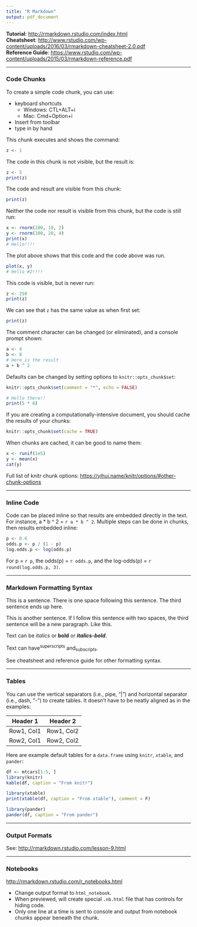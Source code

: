 ```yaml
---
title: "R Markdown"
output: pdf_document
---
```


**Tutorial**: [http://rmarkdown.rstudio.com/index.html](http://rmarkdown.rstudio.com/index.html)  
**Cheatsheet**: [http://www.rstudio.com/wp-content/uploads/2016/03/rmarkdown-cheatsheet-2.0.pdf](http://www.rstudio.com/wp-content/uploads/2016/03/rmarkdown-cheatsheet-2.0.pdf)  
**Reference Guide**: [https://www.rstudio.com/wp-content/uploads/2015/03/rmarkdown-reference.pdf](https://www.rstudio.com/wp-content/uploads/2015/03/rmarkdown-reference.pdf)

***

### Code Chunks

To create a simple code chunk, you can use:

* keyboard shortcuts
     +  Windows: CTL+ALT+i
     +  Mac: Cmd+Option+i
* Insert from toolbar
* type in by hand  

This chunk executes and shows the command:
```r
z <- 1
```

The code in this chunk is not visible, but the result is:
```r
z <- 5
print(z)
```

The code and result are visible from this chunk:
```r
print(z)
```

Neither the code nor result is visible from this chunk, but the code is still run:
```r
x <- rnorm(100, 10, 2)
y <- rnorm(100, 20, 4)
print(x)
# Hello!!!!
```

The plot above shows that this code and the code above was run.
```r
plot(x, y)
# Hello #2!!!!
```

This code is visible, but is never run:
```r
z <- 250
print(z)
```

We can see that `z` has the same value as when first set:
```r
print(z)
```

The comment character can be changed (or eliminated), and a console prompt shown:
```r
a <- 4
b <- 8
# Here is the result
a + b ^ 2
```

Defaults can be changed by setting options to `knitr::opts_chunk$set`:
```r
knitr::opts_chunk$set(comment = "*", echo = FALSE)
```

```r
# Hello there!!
print(5 * 6)
```


If you are creating a computationally-intensive document, you should cache the results of your chunks:
```r
knitr::opts_chunk$set(cache = TRUE)
```

When chunks are cached, it can be good to name them:
```r
x <- runif(1e5)
y <- mean(x)
cat(y)
```


Full list of knitr chunk options: [https://yihui.name/knitr/options/#other-chunk-options](https://yihui.name/knitr/options/#other-chunk-options)

***

### Inline Code

Code can be placed inline so that results are embedded directly in the text. For instance, a * b ^ 2 = `r a * b ^ 2`. Multiple steps can be done in chunks, then results embedded inline:

```r
p <- 0.6
odds.p <- p / (1 - p)
log.odds.p <- log(odds.p)
```
For p = `r p`, the odds(p) = `r odds.p`, and the log-odds(p) = `r round(log.odds.p, 3)`.

***

### Markdown Formatting Syntax

This is a sentence. There is one space following this sentence. The third sentence ends up here.

This is another sentence. If I follow this sentence with two spaces, the third sentence will be a new paragraph.  Like this.

Text can be *italics* or **bold** or ***italics-bold***.

Text can have^superscripts^ and~subscripts~.

See cheatsheet and reference guide for other formatting syntax.

***

### Tables

You can use the vertical separators (i.e., pipe, "|") and horizontal separator (i.e., dash, "-") to create tables. It doesn't have to be neatly aligned as in the examples:

Header 1 | Header 2
-|-
Row1, Col1 | Row1, Col2
Row2, Col1 | Row2, Col2

Here are example default tables for a `data.frame` using `knitr`, `xtable`, and `pander`:
```r
df <- mtcars[1:5, ]
library(knitr)
kable(df, caption = "From knitr")
```

```r
library(xtable)
print(xtable(df, caption = "From xtable"), comment = F)
```

```r
library(pander)
pander(df, caption = "From pander")
```

***

### Output Formats

See: [http://rmarkdown.rstudio.com/lesson-9.html](http://rmarkdown.rstudio.com/lesson-9.html)

***

### Notebooks

[http://rmarkdown.rstudio.com/r_notebooks.html](http://rmarkdown.rstudio.com/r_notebooks.html)

* Change output format to `html_notebook`.
* When previewed, will create special `.nb.html` file that has controls for hiding code.
* Only one line at a time is sent to console and output from notebook chunks appear beneath the chunk. 